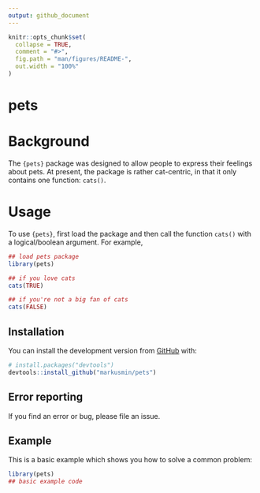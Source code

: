 ```yaml
---
output: github_document
---
```


<!-- README.md is generated from README.Rmd. Please edit that file -->

```r
knitr::opts_chunk$set(
  collapse = TRUE,
  comment = "#>",
  fig.path = "man/figures/README-",
  out.width = "100%"
)
```

# pets

<!-- badges: start -->
<!-- badges: end -->

# Background

The `{pets}` package was designed to allow people to express their feelings about pets. At present, the package is rather cat-centric, in that it only contains one function: `cats()`.

# Usage

To use `{pets}`, first load the package and then call the function `cats()` with a logical/boolean argument. For example, 

```r
## load pets package
library(pets)

## if you love cats
cats(TRUE)

## if you're not a big fan of cats
cats(FALSE)
```

## Installation

You can install the development version from [GitHub](https://github.com/) with:

``` r
# install.packages("devtools")
devtools::install_github("markusmin/pets")
```

## Error reporting

If you find an error or bug, please file an issue.

## Example

This is a basic example which shows you how to solve a common problem:

```r
library(pets)
## basic example code
```



